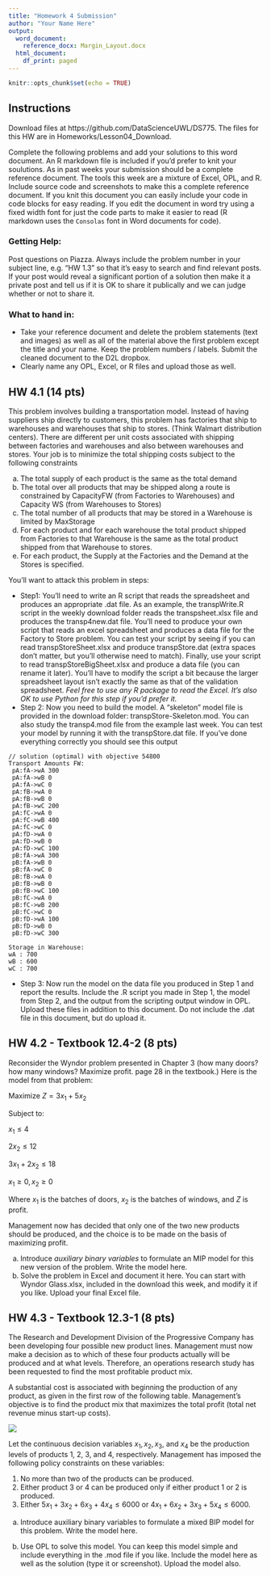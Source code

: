 ```yaml
---
title: "Homework 4 Submission"
author: "Your Name Here"
output:
  word_document:
    reference_docx: Margin_Layout.docx
  html_document:
    df_print: paged
---
```


```r
knitr::opts_chunk$set(echo = TRUE)
```

## Instructions

Download files at https://github.com/DataScienceUWL/DS775.  The files for this HW are in Homeworks/Lesson04_Download.

Complete the following problems and add your solutions to this word document.  An R markdown file is included if you'd prefer to knit your soulutions.  As in past weeks your submission should be a complete reference document.  The tools this week are a mixture of Excel, OPL, and R.  Include source code and screenshots to make this a complete reference document.  If you knit this document you can easily include your code in code blocks for easy reading.  If you edit the document in word try using a fixed width font for just the code parts to make it easier to read (R markdown uses the `Consolas` font in Word documents for code).

### Getting Help:  

Post questions on Piazza.  Always include the problem number in your subject line, e.g. "HW 1.3" so that it's easy to search and find relevant posts.  If your post would reveal a significant portion of a solution then make it a private post and tell us if it is OK to share it publically and we can judge whether or not to share it. 

### What to hand in:

* Take your reference document and delete the problem statements (text and images) as well as all of the material above the first problem except the title and your name.  Keep the problem numbers / labels.  Submit the cleaned document to the D2L dropbox.
* Clearly name any OPL, Excel, or R files and upload those as well.


## HW 4.1 (14 pts)

This problem involves building a transportation model.  Instead of having suppliers ship directly to customers, this problem has factories that ship to warehouses and warehouses that ship to stores.  (Think Walmart distribution centers).  There are different per unit costs associated with shipping between factories and warehouses and also between warehouses and stores.  Your job is to minimize the total shipping costs subject to the following constraints

a.	The total supply of each product is the same as the total demand
b.	The total over all products that may be shipped along a route is constrained by CapacityFW (from Factories to Warehouses) and Capacity WS (from Warehouses to Stores)
c.	The total number of all products that may be stored in a Warehouse is limited by MaxStorage
d.	For each product and for each warehouse the total product shipped from Factories to that Warehouse is the same as the total product shipped from that Warehouse to stores.
e.	For each product, the Supply at the Factories and the Demand at the Stores is specified. 

You’ll want to attack this problem in steps:  

* Step1: You’ll need to write an R script that reads the spreadsheet and produces an appropriate .dat file.  As an example, the transpWrite.R script in the weekly download folder reads the transpsheet.xlsx file and produces the transp4new.dat file.  You’ll need to produce your own script that reads an excel spreadsheet and produces a data file for the Factory to Store problem.  You can test your script by seeing if you can read transpStoreSheet.xlsx and produce transpStore.dat (extra spaces don’t matter, but you’ll otherwise need to match).  Finally, use your script to read transpStoreBigSheet.xlsx and produce a data file (you can rename it later).  You’ll have to modify the script a bit because the larger spreadsheet layout isn’t exactly the same as that of the validation spreadsheet.  *Feel free to use any R package to read the Excel.  It's also OK to use Python for this step if you'd prefer it.*
*	Step 2: Now you need to build the model.  A “skeleton” model file is provided in the download folder: transpStore-Skeleton.mod.  You can also study the transp4.mod file from the example last week.  You can test your model by running it with the transpStore.dat file.  If you’ve done everything correctly you should see this output 

```eval
// solution (optimal) with objective 54800
Transport Amounts FW:
 pA:fA->wA 300
 pA:fA->wB 0
 pA:fA->wC 0
 pA:fB->wA 0
 pA:fB->wB 0
 pA:fB->wC 200
 pA:fC->wA 0
 pA:fC->wB 400
 pA:fC->wC 0
 pA:fD->wA 0
 pA:fD->wB 0
 pA:fD->wC 100
 pB:fA->wA 300
 pB:fA->wB 0
 pB:fA->wC 0
 pB:fB->wA 0
 pB:fB->wB 0
 pB:fB->wC 100
 pB:fC->wA 0
 pB:fC->wB 200
 pB:fC->wC 0
 pB:fD->wA 100
 pB:fD->wB 0
 pB:fD->wC 300

Storage in Warehouse:
wA : 700
wB : 600
wC : 700
```

* Step 3: Now run the model on the data file you produced in Step 1 and report the results.  Include the .R script you made in Step 1, the model from Step 2, and the output from the scripting output window in OPL.  Upload these files in addition to this document.  Do not include the .dat file in this document, but do upload it.



## HW 4.2 - Textbook 12.4-2 (8 pts)

Reconsider the Wyndor problem presented in Chapter 3 (how many doors? how many windows?  Maximize profit. page 28 in the textbook.) Here is the model from that problem:

Maximize $Z = 3x_1 + 5 x_2$

Subject to:

$x_1 \leq 4$

$2x_2 \leq 12$

$3x_1 + 2x_2 \leq 18$

$x_1 \geq 0, x_2 \geq 0$

Where $x_1$ is the batches of doors, $x_2$ is the batches of windows, and $Z$ is profit.

Management now has decided that only one of the two new products should be produced, and the choice is to be made on the basis of maximizing profit.

a. Introduce *auxiliary binary variables* to formulate an MIP model for this new version of the problem.  Write the model here.
b. Solve the problem in Excel and document it here. You can start with Wyndor Glass.xlsx, included in the download this week, and modify it if you like. Upload your final Excel file.


## HW 4.3 - Textbook 12.3-1 (8 pts)

The Research and Development Division of the Progressive Company has been developing four possible new product lines. Management must now make a decision as to which of these four products actually will be produced and at what levels. Therefore, an operations research study has been requested to find the most profitable product mix.

A substantial cost is associated with beginning the production of any product, as given in the first row of the following table. Management’s objective is to find the product mix that maximizes the total profit (total net revenue minus start-up costs).

![](./images/Problem 4.2.png) 

Let the continuous decision variables $x_1, x_2, x_3,$ and $x_4$ be the production levels of products 1, 2, 3, and 4, respectively. Management has imposed the following policy constraints on these variables:

1. No more than two of the products can be produced.
2. Either product 3 or 4 can be produced only if either product 1
or 2 is produced.
3. Either $5x_1 + 3x_2  + 6x_3 +  4x_4  \leq 6000$
or $4x_1  + 6x_2 + 3x_3 + 5x_4  \leq 6000$.

(a) Introduce auxiliary binary variables to formulate a mixed BIP model for this problem. Write the model here.

(b) Use OPL to solve this model. You can keep this model simple and include everything in the .mod file if you like.  Include the model here as well as the solution (type it or screenshot).  Upload the model also.